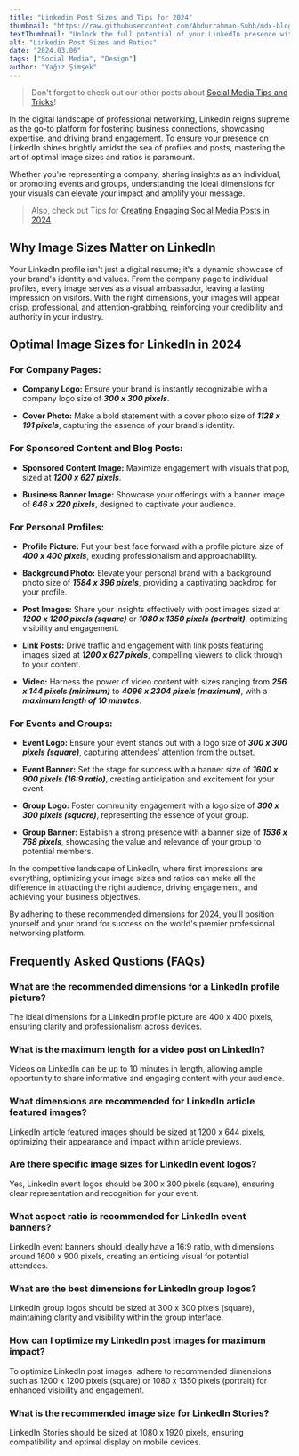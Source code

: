 ```yaml
---
title: "Linkedin Post Sizes and Tips for 2024"
thumbnail: "https://raw.githubusercontent.com/Abdurrahman-Subh/mdx-blog/main/images/linkedin-dimensions.png"
textThumbnail: "Unlock the full potential of your LinkedIn presence with our comprehensive guide to post sizes and ratios for 2024. Learn the ideal dimensions for profile pictures, cover photos, videos, and more, and elevate your brand's visibility and engagement on the world's premier professional networking platform."
alt: "Linkedin Post Sizes and Ratios"
date: "2024.03.06"
tags: ["Social Media", "Design"]
author: "Yağız Şimşek"
---
```


<CustomImage
    src="https://raw.githubusercontent.com/Abdurrahman-Subh/mdx-blog/main/images/linkedin-dimensions.png"
    alt="Linkedin Post Sizes and Ratios"
/>

> Don't forget to check out our other posts about [Social Media Tips and Tricks](https://stockimg.ai/blog/social-media)!

In the digital landscape of professional networking, LinkedIn reigns supreme as the go-to platform for fostering business connections, showcasing expertise, and driving brand engagement. To ensure your presence on LinkedIn shines brightly amidst the sea of profiles and posts, mastering the art of optimal image sizes and ratios is paramount. 

Whether you're representing a company, sharing insights as an individual, or promoting events and groups, understanding the ideal dimensions for your visuals can elevate your impact and amplify your message.

> Also, check out Tips for [Creating Engaging Social Media Posts in 2024](https://stockimg.ai/blog/social-media/tips-for-creating-engaging-social-media-posts)

## Why Image Sizes Matter on LinkedIn

Your LinkedIn profile isn't just a digital resume; it's a dynamic showcase of your brand's identity and values. From the company page to individual profiles, every image serves as a visual ambassador, leaving a lasting impression on visitors. With the right dimensions, your images will appear crisp, professional, and attention-grabbing, reinforcing your credibility and authority in your industry.

## Optimal Image Sizes for LinkedIn in 2024

### For Company Pages:

- **Company Logo:** Ensure your brand is instantly recognizable with a company logo size of ***300 x 300 pixels***.

- **Cover Photo:** Make a bold statement with a cover photo size of ***1128 x 191 pixels***, capturing the essence of your brand's identity.

### For Sponsored Content and Blog Posts:

- **Sponsored Content Image:** Maximize engagement with visuals that pop, sized at ***1200 x 627 pixels***.

- **Business Banner Image:** Showcase your offerings with a banner image of ***646 x 220 pixels***, designed to captivate your audience.

### For Personal Profiles:

- **Profile Picture:** Put your best face forward with a profile picture size of ***400 x 400 pixels***, exuding professionalism and approachability.

- **Background Photo:** Elevate your personal brand with a background photo size of ***1584 x 396 pixels***, providing a captivating backdrop for your profile.

- **Post Images:** Share your insights effectively with post images sized at ***1200 x 1200 pixels (square)*** or ***1080 x 1350 pixels (portrait)***, optimizing visibility and engagement.

- **Link Posts:** Drive traffic and engagement with link posts featuring images sized at ***1200 x 627 pixels***, compelling viewers to click through to your content.

- **Video:** Harness the power of video content with sizes ranging from ***256 x 144 pixels (minimum)*** to ***4096 x 2304 pixels (maximum)***, with a ***maximum length of 10 minutes***.

### For Events and Groups:

- **Event Logo:** Ensure your event stands out with a logo size of ***300 x 300 pixels (square)***, capturing attendees' attention from the outset.

- **Event Banner:** Set the stage for success with a banner size of ***1600 x 900 pixels (16:9 ratio)***, creating anticipation and excitement for your event.

- **Group Logo:** Foster community engagement with a logo size of ***300 x 300 pixels (square)***, representing the essence of your group.

- **Group Banner:** Establish a strong presence with a banner size of ***1536 x 768 pixels***, showcasing the value and relevance of your group to potential members.

In the competitive landscape of LinkedIn, where first impressions are everything, optimizing your image sizes and ratios can make all the difference in attracting the right audience, driving engagement, and achieving your business objectives.

By adhering to these recommended dimensions for 2024, you'll position yourself and your brand for success on the world's premier professional networking platform.

## Frequently Asked Qustions (FAQs)

### What are the recommended dimensions for a LinkedIn profile picture?

The ideal dimensions for a LinkedIn profile picture are 400 x 400 pixels, ensuring clarity and professionalism across devices.

### What is the maximum length for a video post on LinkedIn?

Videos on LinkedIn can be up to 10 minutes in length, allowing ample opportunity to share informative and engaging content with your audience.

### What dimensions are recommended for LinkedIn article featured images?

LinkedIn article featured images should be sized at 1200 x 644 pixels, optimizing their appearance and impact within article previews.

### Are there specific image sizes for LinkedIn event logos?

Yes, LinkedIn event logos should be 300 x 300 pixels (square), ensuring clear representation and recognition for your event.

### What aspect ratio is recommended for LinkedIn event banners?

LinkedIn event banners should ideally have a 16:9 ratio, with dimensions around 1600 x 900 pixels, creating an enticing visual for potential attendees.

### What are the best dimensions for LinkedIn group logos?

LinkedIn group logos should be sized at 300 x 300 pixels (square), maintaining clarity and visibility within the group interface.

### How can I optimize my LinkedIn post images for maximum impact?

To optimize LinkedIn post images, adhere to recommended dimensions such as 1200 x 1200 pixels (square) or 1080 x 1350 pixels (portrait) for enhanced visibility and engagement.

### What is the recommended image size for LinkedIn Stories?

LinkedIn Stories should be sized at 1080 x 1920 pixels, ensuring compatibility and optimal display on mobile devices.